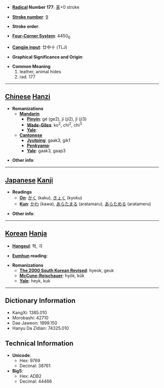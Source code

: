 * '''[[Wiktionary:Chinese radical index| Radical]] Number 177''': [[Wiktionary:Chinese radical index 革|革]]+0 stroke

* '''[[Wiktionary:Chinese total strokes index|Stroke number]]''': [[Wiktionary:Chinese total strokes index 9|9]]

* '''Stroke order''': 

* '''[[Wiktionary:Chinese four corner index|Four-Corner System]]''': 4450<sub>6</sub>

* '''[[Wiktionary:Chinese Cangjie index|Cangjie input]]''': 廿中十 (TLJ)

* '''Graphical Significance and Origin''': 

* '''Common Meaning'''
*#leather, animal hides
*# rad. 177


----

== [[Chinese]] [[Hanzi]] ==

* '''Romanizations'''
** '''[[Mandarin]]'''
*** '''[[Pinyin]]''': gé (ge2), jí (ji2), jǐ (ji3)
*** '''[[Wade-Giles]]''': ko<sup>2</sup>, chi<sup>2</sup>, chi<sup>3</sup>
*** '''[[Yale]]''': 
** '''[[Cantonese]]'''
*** '''[[Jyutping]]''': gaak3, gik1
*** '''[[Penkyamp]]''': 
*** '''[[Yale]]''': gaak3, gaap3

* '''Other info''': 

----

== [[Japanese]] [[Kanji]] ==

* '''Readings'''
** '''[[On]]''': [[かく]] (kaku), [[きょく]] (kyoku)
** '''[[Kun]]''': [[かわ]] (kawa), [[あらたまる]] (aratamaru), [[あらためる]] (aratameru)

* '''Other info''':  

----

== [[Korean]] [[Hanja]] ==

* '''[[Hangeul]]''': 혁, 극

* '''[[Eumhun]] reading''': 

* '''Romanizations'''
** '''[[The 2000 South Korean Revised Romanization|The 2000 South Korean Revised]]''': hyeok, geuk
** '''[[McCune-Reischauer]]''': hyŏk, kŭk
** '''[[Yale]]''': heyk, kuk

----

== Dictionary Information ==

* KangXi: 1385.010
* Morobashi: 42710
* Dae Jaweon: 1899.150
* Hanyu Da Zidian: 74325.010

== Technical Information ==

* '''Unicode''':
** Hex: 9769
** Decimal: 38761
* '''Big5''':
** Hex: ADB2
** Decimal: 44466